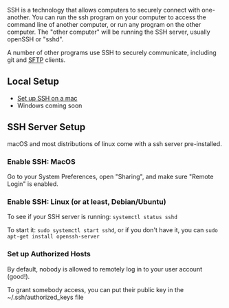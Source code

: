 SSH is a technology that allows computers to securely connect with one-another. You can run the ssh program on your computer to access the command line of another computer, or run any program on the other computer. The "other computer" will be running the SSH server, usually openSSH or "sshd".

A number of other programs use SSH to securely communicate, including git and [SFTP](/ftp-sftp#sftp) clients.

## Local Setup

- [Set up SSH on a mac](./setup-ssh-github-mac)
- Windows coming soon

## SSH Server Setup

macOS and most distributions of linux come with a ssh server pre-installed.

### Enable SSH: MacOS

Go to your System Preferences, open "Sharing", and make sure "Remote Login" is enabled.

### Enable SSH: Linux (or at least, Debian/Ubuntu)

To see if your SSH server is running: `systemctl status sshd`

To start it: `sudo systemctl start sshd`, or if you don't have it, you can `sudo apt-get install openssh-server`

### Set up Authorized Hosts

By default, nobody is allowed to remotely log in to your user account (good!).

To grant somebody access, you can put their public key in the ~/.ssh/authorized_keys file

<!--- © Eric Vicenti 2020. Licensed under Creative Commons CC BY-NC-SA 4.0 https://creativecommons.org/licenses/by-nc-sa/4.0/ -->
